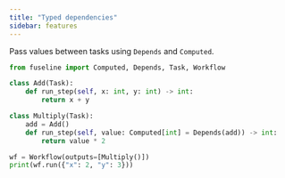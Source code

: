 ```yaml
---
title: "Typed dependencies"
sidebar: features
---
```


Pass values between tasks using `Depends` and `Computed`.

```python
from fuseline import Computed, Depends, Task, Workflow

class Add(Task):
    def run_step(self, x: int, y: int) -> int:
        return x + y

class Multiply(Task):
    add = Add()
    def run_step(self, value: Computed[int] = Depends(add)) -> int:
        return value * 2

wf = Workflow(outputs=[Multiply()])
print(wf.run({"x": 2, "y": 3}))
```
